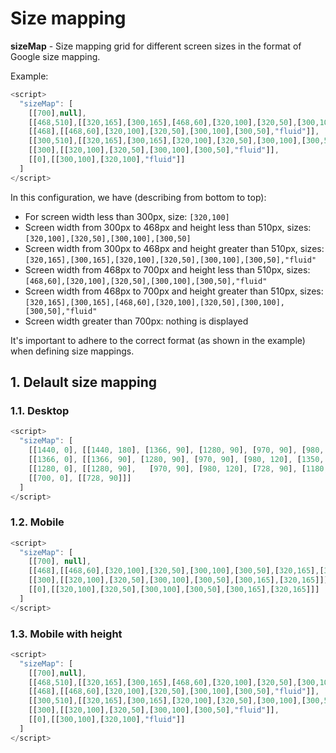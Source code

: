 

# Size mapping

**sizeMap** - Size mapping grid for different screen sizes in the format of Google size mapping.

Example:

```js filename="sizeMap example" copy
<script>
  "sizeMap": [ 
    [[700],null],
    [[468,510],[[320,165],[300,165],[468,60],[320,100],[320,50],[300,100],[300,50],"fluid"]],
    [[468],[[468,60],[320,100],[320,50],[300,100],[300,50],"fluid"]],
    [[300,510],[[320,165],[300,165],[320,100],[320,50],[300,100],[300,50],"fluid"]],
    [[300],[[320,100],[320,50],[300,100],[300,50],"fluid"]],
    [[0],[[300,100],[320,100],"fluid"]] 
  ]
</script>
```

In this configuration, we have (describing from bottom to top):

- For screen width less than 300px, size: `[320,100]`
- Screen width from 300px to 468px and height less than 510px, sizes: `[320,100],[320,50],[300,100],[300,50]`
- Screen width from 300px to 468px and height greater than 510px, sizes: `[320,165],[300,165],[320,100],[320,50],[300,100],[300,50],"fluid"`
- Screen width from 468px to 700px and height less than 510px, sizes: `[468,60],[320,100],[320,50],[300,100],[300,50],"fluid"`
- Screen width from 468px to 700px and height greater than 510px, sizes: `[320,165],[300,165],[468,60],[320,100],[320,50],[300,100],[300,50],"fluid"`
- Screen width greater than 700px: nothing is displayed

It's important to adhere to the correct format (as shown in the example) when defining size mappings.

## 1. Delault size mapping

### 1.1. Desktop

```js filename="sizeMap example"
<script>
  "sizeMap": [ 
    [[1440, 0], [[1440, 180], [1366, 90], [1280, 90], [970, 90], [980, 120], [1350, 180], [1180, 120]]], 
    [[1366, 0], [[1366, 90], [1280, 90], [970, 90], [980, 120], [1350, 180], [1180, 120]]], 
    [[1280, 0], [[1280, 90],   [970, 90], [980, 120], [728, 90], [1180, 120]]], [[1000, 0], [[970, 90], [980,120], [728, 90]]], 
    [[700, 0], [[728, 90]]] 
  ]
</script>
```

### 1.2. Mobile

```js filename="sizeMap example"
<script>
  "sizeMap": [ 
    [[700], null],
    [[468],[[468,60],[320,100],[320,50],[300,100],[300,50],[320,165],[300,165]]],
    [[300],[[320,100],[320,50],[300,100],[300,50],[300,165],[320,165]]],
    [[0],[[320,100],[320,50],[300,100],[300,50],[300,165],[320,165]]] 
  ]
</script>
```

### 1.3. Mobile with height

```js filename="sizeMap example"
<script>
  "sizeMap": [ 
    [[700],null],
    [[468,510],[[320,165],[300,165],[468,60],[320,100],[320,50],[300,100],[300,50],"fluid"]],
    [[468],[[468,60],[320,100],[320,50],[300,100],[300,50],"fluid"]],
    [[300,510],[[320,165],[300,165],[320,100],[320,50],[300,100],[300,50],"fluid"]],
    [[300],[[320,100],[320,50],[300,100],[300,50],"fluid"]],
    [[0],[[300,100],[320,100],"fluid"]] 
  ]
</script>
```
